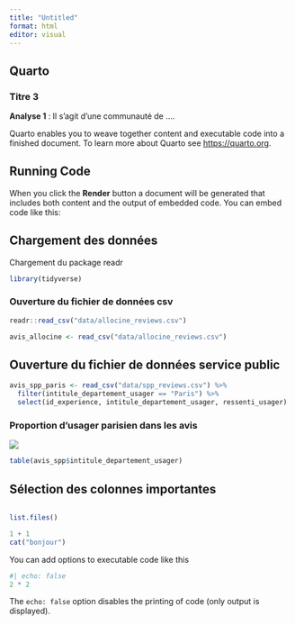```yaml
---
title: "Untitled"
format: html
editor: visual
---
```


## Quarto

### Titre 3

**Analyse 1** : Il s'agit d'une communauté de ....

Quarto enables you to weave together content and executable code into a finished document. To learn more about Quarto see <https://quarto.org>.

## Running Code

When you click the **Render** button a document will be generated that includes both content and the output of embedded code. You can embed code like this:

## Chargement des données

Chargement du package readr

```r
library(tidyverse)
```

### Ouverture du fichier de données csv

```r
readr::read_csv("data/allocine_reviews.csv")

avis_allocine <- read_csv("data/allocine_reviews.csv")
```

## Ouverture du fichier de données service public

```r
avis_spp_paris <- read_csv("data/spp_reviews.csv") %>%
  filter(intitule_departement_usager == "Paris") %>%
  select(id_experience, intitule_departement_usager, ressenti_usager)
```

### Proportion d'usager parisien dans les avis

![](images/clipboard-3540714191.png)

```r
table(avis_spp$intitule_departement_usager)
```

## Sélection des colonnes importantes

```r


```

```r
list.files()
```

```r
1 + 1
cat("bonjour")
```

You can add options to executable code like this

```r
#| echo: false
2 * 2
```

The `echo: false` option disables the printing of code (only output is displayed).
